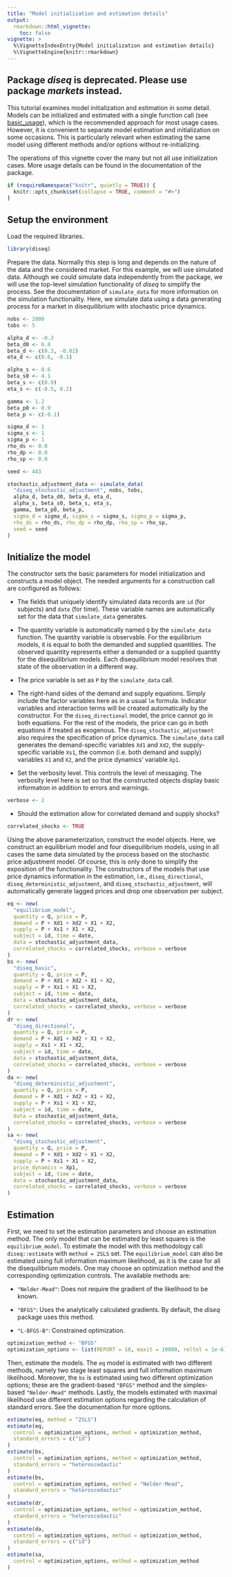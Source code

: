 ```yaml
---
title: "Model initialization and estimation details"
output:
  rmarkdown::html_vignette:
    toc: false
vignette: >
  %\VignetteIndexEntry{Model initialization and estimation details}
  %\VignetteEngine{knitr::rmarkdown}
---
```


## Package *diseq* is deprecated. Please use package *markets* instead.

This tutorial examines model initialization and estimation in some detail. Models can be initialized and estimated with a single function call (see [basic_usage](basic_usage.html)), which is the recommended approach for most usage cases. However, it is convenient to separate model estimation and initialization on some occasions. This is particularly relevant when estimating the same model using different methods and/or options without re-initializing.

The operations of this vignette cover the many but not all use initialization cases. More usage details can be found in the documentation of the package.

```r
if (requireNamespace("knitr", quietly = TRUE)) {
  knitr::opts_chunk$set(collapse = TRUE, comment = "#>")
}
```

## Setup the environment

Load the required libraries.

```r
library(diseq)
```

Prepare the data. Normally this step is long and depends on the nature of the data and the considered market. For this example, we will use simulated data. Although we could simulate data independently from the package, we will use the top-level simulation functionality of *diseq* to simplify the process. See the documentation of `simulate_data` for more information on the simulation functionality. Here, we simulate data using a data generating process for a market in disequilibrium with stochastic price dynamics.

```r
nobs <- 2000
tobs <- 5

alpha_d <- -0.3
beta_d0 <- 6.8
beta_d <- c(0.3, -0.02)
eta_d <- c(0.6, -0.1)

alpha_s <- 0.6
beta_s0 <- 4.1
beta_s <- c(0.9)
eta_s <- c(-0.5, 0.2)

gamma <- 1.2
beta_p0 <- 0.9
beta_p <- c(-0.1)

sigma_d <- 1
sigma_s <- 1
sigma_p <- 1
rho_ds <- 0.0
rho_dp <- 0.0
rho_sp <- 0.0

seed <- 443

stochastic_adjustment_data <- simulate_data(
  "diseq_stochastic_adjustment", nobs, tobs,
  alpha_d, beta_d0, beta_d, eta_d,
  alpha_s, beta_s0, beta_s, eta_s,
  gamma, beta_p0, beta_p,
  sigma_d = sigma_d, sigma_s = sigma_s, sigma_p = sigma_p,
  rho_ds = rho_ds, rho_dp = rho_dp, rho_sp = rho_sp,
  seed = seed
)
```

## Initialize the model

The constructor sets the basic parameters for model initialization and constructs a model object. The needed arguments for a construction call are configured as follows:

 * The fields that uniquely identify simulated data records are `id` (for subjects) and `date` (for time). These variable names are automatically set for the data that `simulate_data` generates.
 
 * The quantity variable is automatically named `Q` by the `simulate_data` function. The quantity variable is observable. For the equilibrium models, it is equal to both the demanded and supplied quantities. The observed quantity represents either a demanded or a supplied quantity for the disequilibrium models. Each disequilibrium model resolves that state of the observation in a different way.

 * The price variable is set as `P` by the `simulate_data` call.

 * The right-hand sides of the demand and supply equations. Simply include the factor variables here as in a usual `lm` formula. Indicator variables and interaction terms will be created automatically by the constructor. For the `diseq_directional` model, the price cannot go in both equations. For the rest of the models, the price can go in both equations if treated as exogenous. The `diseq_stochastic_adjustment` also requires the specification of price dynamics. The `simulate_data` call generates the demand-specific variables `Xd1` and `Xd2`, the supply-specific variable `Xs1`, the common (i.e. both demand and supply) variables `X1` and `X2`, and the price dynamics' variable `Xp1`.

 * Set the verbosity level. This controls the level of messaging. The verbosity level here is set so that the constructed objects display basic information in addition to errors and warnings.
```r
verbose <- 2
```

 * Should the estimation allow for correlated demand and supply shocks?

```r
correlated_shocks <- TRUE
```

Using the above parameterization, construct the model objects. Here, we construct an equilibrium model and four disequilibrium models, using in all cases the same data simulated by the process based on the stochastic price adjustment model. Of course, this is only done to simplify the exposition of the functionality. The constructors of the models that use price dynamics information in the estimation, i.e., `diseq_directional`, `diseq_deterministic_adjustment`, and `diseq_stochastic_adjustment`, will automatically generate lagged prices and drop one observation per subject. 

```r
eq <- new(
  "equilibrium_model",
  quantity = Q, price = P,
  demand = P + Xd1 + Xd2 + X1 + X2,
  supply = P + Xs1 + X1 + X2,
  subject = id, time = date,
  data = stochastic_adjustment_data,
  correlated_shocks = correlated_shocks, verbose = verbose
)
bs <- new(
  "diseq_basic",
  quantity = Q, price = P,
  demand = P + Xd1 + Xd2 + X1 + X2,
  supply = P + Xs1 + X1 + X2,
  subject = id, time = date,
  data = stochastic_adjustment_data,
  correlated_shocks = correlated_shocks, verbose = verbose
)
dr <- new(
  "diseq_directional",
  quantity = Q, price = P,
  demand = P + Xd1 + Xd2 + X1 + X2,
  supply = Xs1 + X1 + X2,
  subject = id, time = date,
  data = stochastic_adjustment_data,
  correlated_shocks = correlated_shocks, verbose = verbose
)
da <- new(
  "diseq_deterministic_adjustment",
  quantity = Q, price = P,
  demand = P + Xd1 + Xd2 + X1 + X2,
  supply = P + Xs1 + X1 + X2,
  subject = id, time = date,
  data = stochastic_adjustment_data,
  correlated_shocks = correlated_shocks, verbose = verbose
)
sa <- new(
  "diseq_stochastic_adjustment",
  quantity = Q, price = P,
  demand = P + Xd1 + Xd2 + X1 + X2,
  supply = P + Xs1 + X1 + X2,
  price_dynamics = Xp1,
  subject = id, time = date,
  data = stochastic_adjustment_data,
  correlated_shocks = correlated_shocks, verbose = verbose
)
```

## Estimation 

First, we need to set the estimation parameters and choose an estimation method. The only model that can be estimated by least squares is the `equilibrium_model`. To estimate the model with this methodology call `diseq::estimate` with `method = 2SLS` set. The `equilibrium_model` can also be estimated using full information maximum likelihood, as it is the case for all the disequilibrium models. One may choose an optimization method and the corresponding optimization controls. The available methods are:

 * `"Nelder-Mead"`: Does not require the gradient of the likelihood to be known.

 * `"BFGS"`: Uses the analytically calculated gradients. By default, the *diseq* package uses this method. 

 * `"L-BFGS-B"`: Constrained optimization.

```r
optimization_method <- "BFGS"
optimization_options <- list(REPORT = 10, maxit = 10000, reltol = 1e-6)
```

Then, estimate the models. The `eq` model is estimated with two different methods, namely two stage least squares and full information maximum likelihood. Moreover, the `bs` is estimated using two different optimization options; these are the gradient-based `"BFGS"` method and the simplex-based `"Nelder-Mead"` methods. Lastly, the models estimated with maximal likelihood use different estimation options regarding the calculation of standard errors. See the documentation for more options.

```r
estimate(eq, method = "2SLS")
estimate(eq,
  control = optimization_options, method = optimization_method,
  standard_errors = c("id")
)
estimate(bs,
  control = optimization_options, method = optimization_method,
  standard_errors = "heteroscedastic"
)
estimate(bs,
  control = optimization_options, method = "Nelder-Mead",
  standard_errors = "heteroscedastic"
)
estimate(dr,
  control = optimization_options, method = optimization_method,
  standard_errors = "heteroscedastic"
)
estimate(da,
  control = optimization_options, method = optimization_method,
  standard_errors = c("id")
)
estimate(sa,
  control = optimization_options, method = optimization_method
)
```

